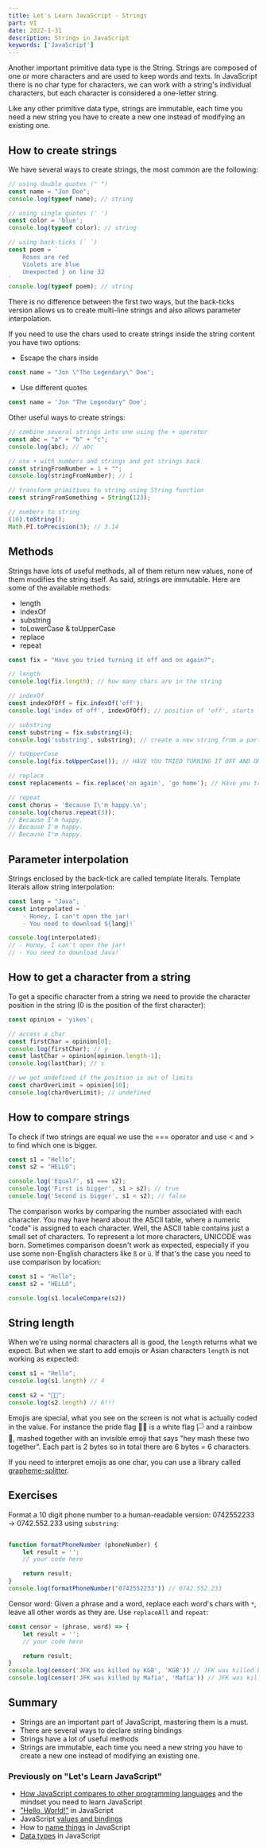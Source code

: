 ```yaml
---
title: Let's Learn JavaScript - Strings
part: VI
date: 2022-1-31
description: Strings in JavaScript
keywords: ['JavaScript']
---
```

Another important primitive data type is the String. Strings are composed of one or more characters and are used to keep words and texts.
In JavaScript there is no char type for characters, we can work with a string's individual characters, but each character is considered a one-letter string.

Like any other primitive data type, strings are immutable, each time you need a new string you have to create a new one instead of modifying an existing one.

## How to create strings
We have several ways to create strings, the most common are the following:
```JavaScript
// using double quotes (" ")
const name = "Jon Doe";
console.log(typeof name); // string

// using single quotes (' ')
const color = 'blue';
console.log(typeof color); // string

// using back-ticks (` `)
const poem = `
    Roses are red
    Violets are blue
    Unexpected } on line 32
`
console.log(typeof poem); // string
```
There is no difference between the first two ways, but the back-ticks version allows us to create multi-line strings and also allows parameter interpolation.

If you need to use the chars used to create strings inside the string content you have two options:
* Escape the chars inside
```JavaScript
const name = "Jon \"The Legendary\" Doe";
```
* Use different quotes
```JavaScript
const name = 'Jon "The Legendary" Doe';
```

Other useful ways to create strings:
```JavaScript
// combine several strings into one using the + operator
const abc = "a" + "b" + "c";
console.log(abc); // abc

// use + with numbers and strings and get strings back
const stringFromNumber = 1 + ""; 
console.log(stringFromNumber); // 1

// transform primitives to string using String function
const stringFromSomething = String(123);

// numbers to string
(10).toString();
Math.PI.toPrecision(3); // 3.14
```

## Methods
Strings have lots of useful methods, all of them return new values, none of them modifies the string itself. As said, strings are immutable.
Here are some of the available methods:
* length
* indexOf 
* substring 
* toLowerCase & toUpperCase    
* replace
* repeat
```JavaScript
const fix = "Have you tried turning it off and on again?";

// length
console.log(fix.length); // how many chars are in the string

// indexOf
const indexOfOff = fix.indexOf('off');
console.log('index of off', indexOfOff); // position of 'off', starts from 0

// substring
const substring = fix.substring(4);
console.log('substring', substring); // create a new string from a part of the original string

// toUpperCase
console.log(fix.toUpperCase()); // HAVE YOU TRIED TURNING IT OFF AND ON AGAIN?

// replace 
const replacements = fix.replace('on again', 'go home'); // Have you tried turning it off and go home?

// repeat
const chorus = 'Because I\'m happy.\n';
console.log(chorus.repeat(3)); 
// Because I'm happy.
// Because I'm happy.
// Because I'm happy.
```

## Parameter interpolation
Strings enclosed by the back-tick are called template literals. Template literals allow string interpolation:
```JavaScript
const lang = "Java";
const interpolated = ` 
    - Honey, I can't open the jar!
    - You need to download ${lang}!`

console.log(interpolated); 
// - Honey, I can't open the jar!
// - You need to download Java!`
```
    
## How to get a character from a string
To get a specific character from a string we need to provide the character position in the string (0 is the position of the first character):
```JavaScript
const opinion = 'yikes';

// access a char
const firstChar = opinion[0];
console.log(firstChar); // y
const lastChar = opinion[opinion.length-1];
console.log(lastChar); // s

// we get undefined if the position is out of limits
const charOverLimit = opinion[10];
console.log(charOverLimit); // undefined
```

## How to compare strings
To check if two strings are equal we use the === operator and use < and > to find which one is bigger.
```JavaScript
const s1 = "Hello";
const s2 = "HELLO";

console.log('Equal?', s1 === s2);
console.log('First is bigger', s1 > s2); // true
console.log('Second is bigger', s1 < s2); // false
```
The comparison works by comparing the number associated with each character. You may have heard about the ASCII table, where a numeric "code" is assigned to each character. Well, the ASCII table contains just a small set of characters. To represent a lot more characters, UNICODE was born.
Sometimes comparison doesn't work as expected, especially if you use some non-English characters like `ß` or `ü`. If that's the case you need to use comparison by location:
```JavaScript
const s1 = "Hello";
const s2 = "HELLO";

console.log(s1.localeCompare(s2))
```


## String length
When we're using normal characters all is good, the `length` returns what we expect. But when we start to add emojis or Asian characters `length` is not working as expected:
```JavaScript
const s1 = "Hello";
console.log(s1.length) // 4

const s2 = "🏳️‍🌈";
console.log(s2.length) // 6!!!
```
Emojis are special, what you see on the screen is not what is actually coded in the value. For instance the pride flag 🏳️‍🌈 is a white flag 🏳 and a rainbow 🌈, mashed together with an invisible emoji that says "hey mash these two together".
Each part is 2 bytes so in total there are 6 bytes = 6 characters.

If you need to interpret emojis as one char, you can use a library called [grapheme-splitter](https://github.com/orling/grapheme-splitter).


## Exercises 
Format a 10 digit phone number to a human-readable version: 0742552233 -> 0742.552.233 using `substring`:
```JavaScript

function formatPhoneNumber (phoneNumber) {
    let result = '';
    // your code here

    return result;
}
console.log(formatPhoneNumber("0742552233")) // 0742.552.233
```

Censor word: Given a phrase and a word, replace each word's chars with `*`, leave all other words as they are. Use `replaceAll` and `repeat`:
```JavaScript
const censor = (phrase, word) => {
    let result = '';
    // your code here

    return result;
}
console.log(censor('JFK was killed by KGB', 'KGB')) // JFK was killed by ***
console.log(censor('JFK was killed by Mafia', 'Mafia')) // JFK was killed by *****
```


## Summary
* Strings are an important part of JavaScript, mastering them is a must.
* There are several ways to declare string bindings
* Strings have a lot of useful methods
* Strings are immutable, each time you need a new string you have to create a new one instead of modifying an existing one.


### Previously on "Let's Learn JavaScript"
* [How JavaScript compares to other programming languages](/javascript-part-one) and the mindset you need to learn JavaScript
* ["Hello, World!"](/javascript-part-two/) in JavaScript
* JavaScript [values and bindings](/javascript-part-three/)
* How to [name things](/javascript-part-four/) in JavaScript
* [Data types](/javascript-part-five/) in JavaScript

